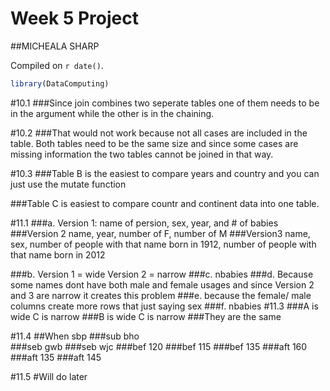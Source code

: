 # Week 5 Project

##MICHEALA SHARP 

<!-- leave this material as is -->
Compiled on `r date()`.

```r
library(DataComputing)
```
<!-- put your content after this line -->

#10.1 
###Since join combines two seperate tables one of them needs to be in the argument while the other is in the chaining. 

#10.2
###That would not work because not all cases are included in the table. Both tables need to be the same size and since some cases are missing information the two tables cannot be joined in that way. 

#10.3 
###Table B is the easiest to compare years and country and you can just use the mutate function 

###Table C is easiest to compare countr and continent data into one table. 

#11.1 
###a. Version 1: name of persion, sex, year, and # of babies
###Version 2 name, year, number of F, number of M 
###Version3 name, sex, number of people with that name born in 1912, number of people with that name born in 2012

###b. Version 1 = wide Version 2 = narrow 
###c. nbabies
###d. Because some names dont have both male and female usages and since Version 2 and 3 are narrow it creates this problem 
###e. because the female/ male columns create more rows that just saying sex
###f. nbabies 
#11.3
###A is wide C is narrow 
###B is wide C is narrow 
###They are the same 

#11.4 
##When      sbp 
###sub      bho     
###seb      gwb
###seb      wjc
###bef      120 
###bef      115 
###bef      135 
###aft      160 
###aft      135 
###aft      145 


#11.5 
#Will do later 
